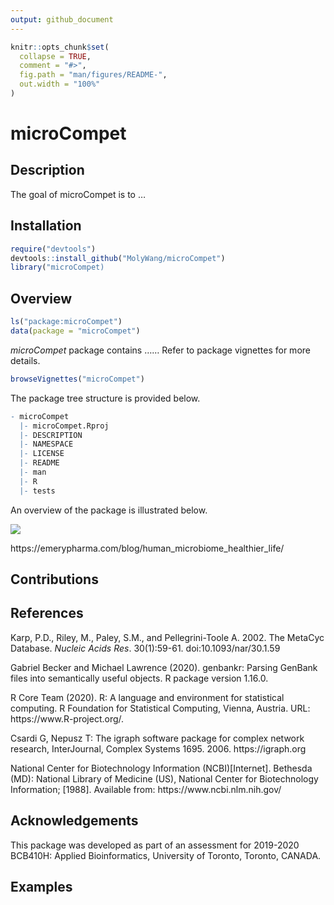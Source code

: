 ```yaml
---
output: github_document
---
```


<!-- README.md is generated from README.Rmd. Please edit that file -->

```r
knitr::opts_chunk$set(
  collapse = TRUE,
  comment = "#>",
  fig.path = "man/figures/README-",
  out.width = "100%"
)
```

# microCompet

<!-- badges: start -->
<!-- badges: end -->


## Description
The goal of microCompet is to ...

## Installation

```r
require("devtools")
devtools::install_github("MolyWang/microCompet")
library("microCompet)
```


## Overview
```r
ls("package:microCompet")
data(package = "microCompet")
```
_microCompet_ package contains ......
Refer to package vignettes for more details.
```r
browseVignettes("microCompet")
```
The package tree structure is provided below.
```r
- microCompet
  |- microCompet.Rproj
  |- DESCRIPTION
  |- NAMESPACE
  |- LICENSE
  |- README
  |- man
  |- R
  |- tests
``` 
An overview of the package is illustrated below.

![](./inst/extdata/microbiome.jpg)

https://emerypharma.com/blog/human_microbiome_healthier_life/

## Contributions

## References
Karp, P.D., Riley, M., Paley, S.M., and Pellegrini-Toole A. 2002. The MetaCyc Database. *Nucleic Acids Res*. 30(1):59-61. doi:10.1093/nar/30.1.59

Gabriel Becker and Michael Lawrence (2020). genbankr: Parsing GenBank files into semantically useful objects. R package version 1.16.0.

R Core Team (2020). R: A language and environment for statistical computing. R Foundation for Statistical Computing, Vienna, Austria. URL: https://www.R-project.org/.

Csardi G, Nepusz T: The igraph software package for complex network research, InterJournal, Complex Systems 1695. 2006. https://igraph.org

National Center for Biotechnology Information (NCBI)[Internet]. Bethesda (MD): National Library of Medicine (US), National Center for Biotechnology Information; [1988]. Available from: https://www.ncbi.nlm.nih.gov/


## Acknowledgements
This package was developed as part of an assessment for 2019-2020 BCB410H: Applied Bioinformatics, University of Toronto, Toronto, CANADA.

## Examples
